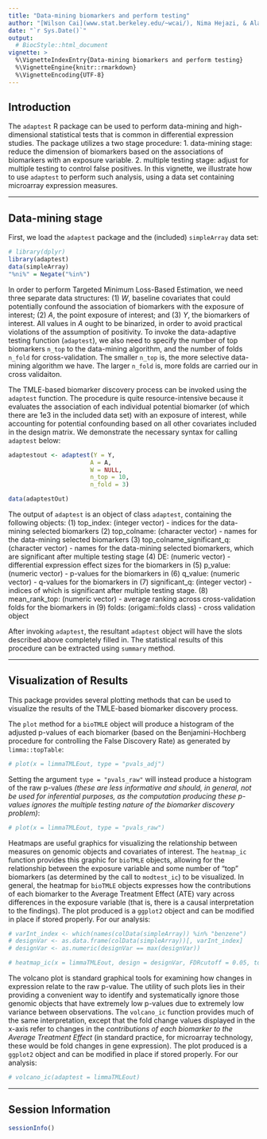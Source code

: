 ```yaml
---
title: "Data-mining biomarkers and perform testing"
author: "[Wilson Cai](www.stat.berkeley.edu/~wcai/), Nima Hejazi, & Alan Hubbard"
date: "`r Sys.Date()`"
output:
  # BiocStyle::html_document
vignette: >
  %\VignetteIndexEntry{Data-mining biomarkers and perform testing}
  %\VignetteEngine{knitr::rmarkdown}
  %\VignetteEncoding{UTF-8}
---
```


## Introduction

The `adaptest` R package can be used to perform data-mining and high-dimensional statistical tests that is common in differential expression studies. The package utilizes a two stage procedure:
1. data-mining stage: reduce the dimension of biomarkers based on the associations of biomarkers with an exposure variable.
2. multiple testing stage: adjust for multiple testing to control false positives.
In this vignette, we illustrate how to use `adaptest` to perform such analysis, using a data set containing microarray expression measures.

---

## Data-mining stage

First, we load the `adaptest` package and the (included) `simpleArray` data set:

```r
# library(dplyr)
library(adaptest)
data(simpleArray)
"%ni%" = Negate("%in%")
```

In order to perform Targeted Minimum Loss-Based Estimation, we need three
separate data structures: (1) _W_, baseline covariates that could potentially
confound the association of biomarkers with the exposure of interest; (2) _A_,
the point exposure of interest; and (3) _Y_, the biomarkers of interest. All values in _A_ ought to be binarized, in order to avoid practical violations of
the assumption of positivity. To invoke the data-adaptive testing function (`adaptest`), we also need to specify the number of top biomarkers `n_top` to the data-mining algorithm, and the number of folds `n_fold` for cross-validation. The smaller `n_top` is, the more selective data-mining algorithm we have. The larger `n_fold` is, more folds are carried our in cross validaiton.

The TMLE-based biomarker discovery process can be invoked using the
`adaptest` function. The procedure is quite resource-intensive because it
evaluates the association of each individual potential biomarker (of which there
are 1e3 in the included data set) with an exposure of interest, while
accounting for potential confounding based on all other covariates included in
the design matrix. We demonstrate the necessary syntax for calling
`adaptest` below:

```r
adaptestout <- adaptest(Y = Y,
                       A = A,
                       W = NULL,
                       n_top = 10,
                       n_fold = 3)
```

```r
data(adaptestOut)
```

The output of `adaptest` is an object of class `adaptest`, containing the following objects:
(1) top_index: (integer vector) - indices for the data-mining selected biomarkers
(2) top_colname: (character vector) - names for the data-mining selected biomarkers
(3) top_colname_significant_q: (character vector) - names for the data-mining selected biomarkers, which are significant after multiple testing stage
(4) DE: (numeric vector) - differential expression effect sizes for the biomarkers in \code{top_colname}
(5) p_value: (numeric vector) - p-values for the biomarkers in \code{top_colname}
(6) q_value: (numeric vector) - q-values for the biomarkers in \code{top_colname}
(7) significant_q: (integer vector) - indices of \code{top_colname} which is significant after multiple testing stage.
(8) mean_rank_top: (numeric vector) - average ranking across cross-validation folds for the biomarkers in \code{top_colname}
(9) folds: (origami::folds class) - cross validation object

After invoking `adaptest`, the resultant `adaptest` object will have the slots described above completely filled in. The statistical results of this procedure can be extracted using `summary` method.

---

## Visualization of Results

This package provides several plotting methods that can be used to visualize
the results of the TMLE-based biomarker discovery process.

The `plot` method for a `bioTMLE` object will produce a histogram of the
adjusted p-values of each biomarker (based on the Benjamini-Hochberg procedure
for controlling the False Discovery Rate) as generated by `limma::topTable`:

```r
# plot(x = limmaTMLEout, type = "pvals_adj")
```

Setting the argument `type = "pvals_raw"` will instead produce a histogram of
the raw p-values _(these are less informative and should, in general, not be
used for inferential purposes, as the computation producing these p-values
ignores the multiple testing nature of the biomarker discovery problem)_:

```r
# plot(x = limmaTMLEout, type = "pvals_raw")
```

Heatmaps are useful graphics for visualizing the relationship between measures
on genomic objects and covariates of interest. The `heatmap_ic` function
provides this graphic for `bioTMLE` objects, allowing for the relationship
between the exposure variable and some number of "top" biomarkers (as
determined by the call to `modtest_ic`) to be visualized. In general, the
heatmap for `bioTMLE` objects expresses how the contributions of each biomarker
to the Average Treatment Effect (ATE) vary across differences in the exposure
variable (that is, there is a causal interpretation to the findings). The plot
produced is a `ggplot2` object and can be modified in place if stored properly.
For our analysis:

```r
# varInt_index <- which(names(colData(simpleArray)) %in% "benzene")
# designVar <- as.data.frame(colData(simpleArray))[, varInt_index]
# designVar <- as.numeric(designVar == max(designVar))

# heatmap_ic(x = limmaTMLEout, design = designVar, FDRcutoff = 0.05, top = 25)
```

The volcano plot is standard graphical tools for examining how changes in
expression relate to the raw p-value. The utility of such plots lies in their
providing a convenient way to identify and systematically ignore those genomic
objects that have extremely low p-values due to extremely low variance between
observations. The `volcano_ic` function provides much of the same
interpretation, except that the fold change values displayed in the x-axis refer
to changes in the _contributions of each biomarker to the Average Treatment
Effect_ (in standard practice, for microarray technology, these would be fold
changes in gene expression). The plot produced is a `ggplot2` object and can
be modified in place if stored properly. For our analysis:

```r
# volcano_ic(adaptest = limmaTMLEout)
```

---

## Session Information

```r
sessionInfo()
```

